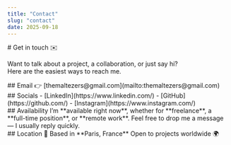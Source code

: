 ```yaml
---
title: "Contact"
slug: "contact"
date: 2025-09-18
---
```


<Section>
# Get in touch ✉️

Want to talk about a project, a collaboration, or just say hi?  
Here are the easiest ways to reach me.

</Section>

<Section>
    ## Email 👉 [themaltezers@gmail.com](mailto:themaltezers@gmail.com)
</Section>

<Section>
    ## Socials - [LinkedIn](https://www.linkedin.com/) -
    [GitHub](https://github.com/) - [Instagram](https://www.instagram.com/)
</Section>

<Section>
    ## Availability I’m **available right now**, whether for **freelance**, a
    **full-time position**, or **remote work**. Feel free to drop me a message —
    I usually reply quickly.
</Section>

<Section>
    ## Location 📍 Based in **Paris, France** Open to projects worldwide 🌍
</Section>
